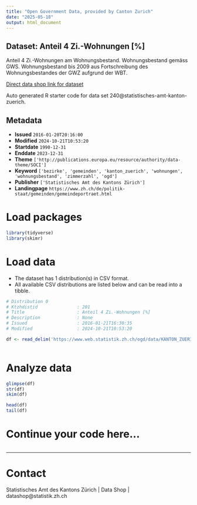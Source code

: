 ```yaml
---
title: "Open Government Data, provided by Canton Zurich"
date: "2025-05-18"
output: html_document
---
```


## Dataset: Anteil 4 Zi.-Wohnungen [%]

Anteil 4 Zi.-Wohnungen am Wohnungsbestand. Wohnungsbestand gemäss GWS. Wohnungsbestand bis 2009 aus Fortschreibung des Wohnungsbestandes der GWZ aufgrund der WBT.

[Direct data shop link for dataset](https://www.zh.ch/de/politik-staat/statistik-daten/datenkatalog.html#/datasets/240@statistisches-amt-kanton-zuerich)

Auto generated R starter code for data set 240@statistisches-amt-kanton-zuerich.

## Metadata

- **Issued** `2016-01-20T20:16:00`
- **Modified** `2024-10-21T10:53:20`
- **Startdate** `1990-12-31`
- **Enddate** `2023-12-31`
- **Theme** `['http://publications.europa.eu/resource/authority/data-theme/SOCI']`
- **Keyword** `['bezirke', 'gemeinden', 'kanton_zuerich', 'wohnungen', 'wohnungsbestand', 'zimmerzahl', 'ogd']`
- **Publisher** `['Statistisches Amt des Kantons Zürich']`
- **Landingpage** `https://www.zh.ch/de/politik-staat/gemeinden/gemeindeportraet.html`


# Load packages

```r

library(tidyverse)
library(skimr)

```

# Load data

-   The dataset has 1 distribution(s) in CSV format.
-   All available CSV distributions are listed below and can be read into a tibble.

```r

# Distribution 0
# Ktzhdistid               : 201
# Title                    : Anteil 4 Zi.-Wohnungen [%]
# Description              : None
# Issued                   : 2016-01-21T16:30:35
# Modified                 : 2024-10-21T10:53:20

df <- read_delim('https://www.web.statistik.zh.ch/ogd/data/KANTON_ZUERICH_363.csv')



```

# Analyze data

```r

glimpse(df)
str(df)
skim(df)

head(df)
tail(df)

```

# Continue your code here...

```r

```

------------------------------------------------------------------------

# Contact

Statistisches Amt des Kantons Zürich | Data Shop | datashop@statistik.zh.ch
